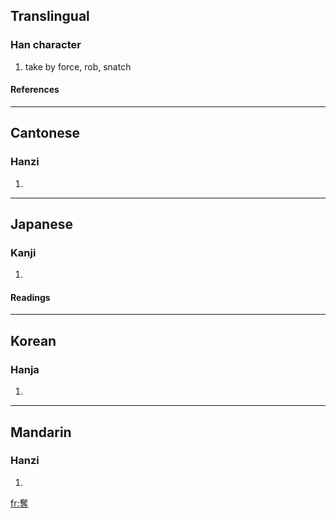 {{see|夺}}

==Translingual==
===Han character===
{{Han char|rn=37|rad=大|as=11|sn=14|four=4034<sub>1</sub>|canj=大人土戈 (KOGI)}}
# take by force, rob, snatch
====References====
{{Han ref|kx=0253.250|dkj=05994|dj=0515.210|hdz=10547.140|uh=596A|ud=22890|bh=B9DC|bd=47580}}
----
==Cantonese==
===Hanzi===
{{yue-hanzi|jyut=|y=dyut6}}
# {{defn|Cantonese}}
----
==Japanese==
===Kanji===
{{ja-kanji|grade=|rs=大11}}
# {{defn|Japanese}} 
====Readings====
{{ja-readings|on=[[だつ]] (datsu)|kun=[[うばう]] (ubau)}}
----
==Korean==
===Hanja===
{{ko-hanja|hangeul=탈|rv=tal|mr=t'al}}
# {{defn|Korean}}
----
==Mandarin==
===Hanzi===
{{cmn-hanzi|sim=夺|pin=[[duó]] (duo2)|wg=to<sup>2</sup>}}
# {{defn|Mandarin}}

[[fr:奪]]